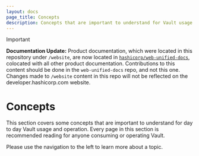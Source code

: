 ```yaml
---
layout: docs
page_title: Concepts
description: Concepts that are important to understand for Vault usage.
---
```


> [!IMPORTANT]  
> **Documentation Update:** Product documentation, which were located in this repository under `/website`, are now located in [`hashicorp/web-unified-docs`](https://github.com/hashicorp/web-unified-docs), colocated with all other product documentation. Contributions to this content should be done in the `web-unified-docs` repo, and not this one. Changes made to `/website` content in this repo will not be reflected on the developer.hashicorp.com website.

# Concepts

This section covers some concepts that are important to understand for day to
day Vault usage and operation. Every page in this section is recommended
reading for anyone consuming or operating Vault.

Please use the navigation to the left to learn more about a topic.
